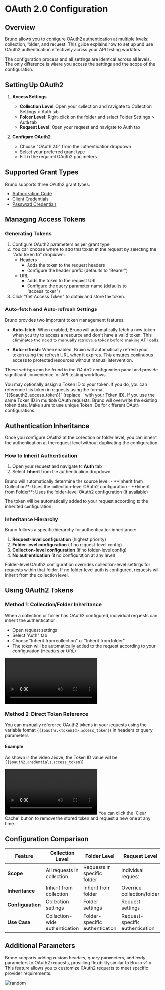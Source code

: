 
# OAuth 2.0 Configuration

## Overview

Bruno allows you to configure OAuth2 authentication at multiple levels: collection, folder, and request. This guide explains how to set up and use OAuth2 authentication effectively across your API testing workflow.

<Callout type="info">
The configuration process and all settings are identical across all levels. The only difference is where you access the settings and the scope of the configuration.
</Callout>

## Setting Up OAuth2

1. **Access Settings**
   - **Collection Level**: Open your collection and navigate to Collection Settings > Auth tab
   - **Folder Level**: Right-click on the folder and select Folder Settings > Auth tab
   - **Request Level**: Open your request and navigate to Auth tab

2. **Configure OAuth2**
   - Choose "OAuth 2.0" from the authentication dropdown
   - Select your preferred grant type
   - Fill in the required OAuth2 parameters

## Supported Grant Types

Bruno supports three OAuth2 grant types:

- [Authorization Code](/auth/oauth2-experimental/authorization-code)
- [Client Credentials](/auth/oauth2-experimental/client-credentials)
- [Password Credentials](/auth/oauth2-experimental/password-credentials)

## Managing Access Tokens

### Generating Tokens

1. Configure OAuth2 parameters as per grant type.
2. You can choose where to add this token in the request by selecting the "Add token to" dropdown:
   - Headers
     - Adds the token to the request headers
     - Configure the header prefix (defaults to "Bearer")
   - URL
     - Adds the token to the request URL
     - Configure the query parameter name (defaults to "access_token")
3. Click "Get Access Token" to obtain and store the token.

### Auto-fetch and Auto-refresh Settings

Bruno provides two important token management features:

- **Auto-fetch**: When enabled, Bruno will automatically fetch a new token when you try to access a resource and don't have a valid token. This eliminates the need to manually retrieve a token before making API calls.

- **Auto-refresh**: When enabled, Bruno will automatically refresh your token using the refresh URL when it expires. This ensures continuous access to protected resources without manual intervention.

These settings can be found in the OAuth2 configuration panel and provide significant convenience for API testing workflows.

<Callout type="info">
  You may optionally assign a Token ID to your token. If you do, you can reference this token in requests using the format `{{$oauth2.<tokenId>.access_token}}` (replace `<tokenId>` with your Token ID).
</Callout>

<Callout>
  If you use the same Token ID in multiple OAuth requests, Bruno will overwrite the existing token data. Make sure to use unique Token IDs for different OAuth configurations.
</Callout>

## Authentication Inheritance

Once you configure OAuth2 at the collection or folder level, you can inherit the authentication at the request level without duplicating the configuration.

### How to Inherit Authentication

1. Open your request and navigate to **Auth** tab
2. Select **Inherit** from the authentication dropdown
<Callout type="important">
Bruno will automatically determine the source level:
- **Inherit from Collection**: Uses the collection-level OAuth2 configuration
- **Inherit from Folder**: Uses the folder-level OAuth2 configuration (if available)
</Callout>

The token will be automatically added to your request according to the inherited configuration.

### Inheritance Hierarchy

Bruno follows a specific hierarchy for authentication inheritance:

1. **Request-level configuration** (highest priority)
2. **Folder-level configuration** (if no request-level config)
3. **Collection-level configuration** (if no folder-level config)
4. **No authentication** (if no configuration at any level)

<Callout type="info">
Folder-level OAuth2 configuration overrides collection-level settings for requests within that folder. If no folder-level auth is configured, requests will inherit from the collection level.
</Callout>

## Using OAuth2 Tokens

### Method 1: Collection/Folder Inheritance

When a collection or folder has OAuth2 configured, individual requests can inherit the authentication:

- Open request settings
- Select "Auth" tab
- Choose "Inherit from collection" or "Inherit from folder"
- The token will be automatically added to the request according to your configuration (Headers or URL)

<video controls className="mt-10">
  <source
    src="/screenrecordings/oauth2-experimental/collection-level-via-inherit.mov"
    type="video/mp4"
  />
  Your browser does not support the video tag.
</video>

### Method 2: Direct Token Reference

You can manually reference OAuth2 tokens in your requests using the variable format `{{$oauth2.<tokenId>.access_token}}` in headers or query parameters.

#### Example

As shown in the video above, the Token ID value will be `{{$oauth2.credentials.access_token}}`

<video controls className="mt-10">
  <source
    src="/screenrecordings/oauth2-experimental/collection-level-via-tokenid.mov"
    type="video/mp4"
  />
  Your browser does not support the video tag.
</video>

<Callout type="info">
You can click the 'Clear Cache' button to remove the stored token and request a new one at any time.
</Callout>

## Configuration Comparison

| Feature | Collection Level | Folder Level | Request Level |
|---------|------------------|--------------|---------------|
| **Scope** | All requests in collection | Requests in specific folder | Individual request |
| **Inheritance** | Inherit from collection | Inherit from folder | Override collection/folder |
| **Configuration** | Collection settings | Folder settings | Request settings |
| **Use Case** | Collection-wide authentication | Folder-specific authentication | Request-specific authentication |

## Additional Parameters

Bruno supports adding custom headers, query parameters, and body parameters to OAuth2 requests, providing flexibility similar to Bruno v1.x. This feature allows you to customize OAuth2 requests to meet specific provider requirements.

![random](/screenshots/auth/oauth-additional-params.webp)
